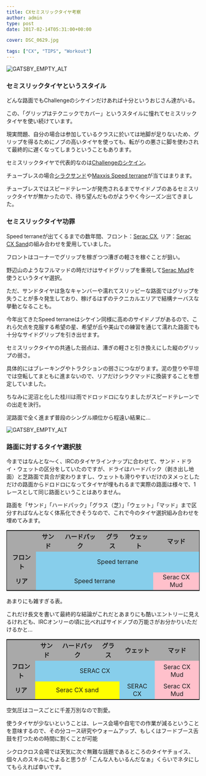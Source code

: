 ---
title: CXセミスリックタイヤ考察
author: admin
type: post
date: 2017-02-14T05:31:00+00:00

cover: DSC_0629.jpg

tags: ["CX", "TIPS", "Workout"]
---

![GATSBY_EMPTY_ALT](./DSC_0629.jpg)

### セミスリックタイヤというスタイル

どんな路面でもChallengeのシケインだけあれば十分というおじさん達がいる。

この、「グリップはテクニックでカバー」というスタイルに憧れてセミスリックタイヤを使い続けています。

現実問題、自分の場合は参加しているクラスに於いては地脚が足りないため、グリップを得るためにノブの高いタイヤを使っても、転がりの悪さに脚を使わされて最終的に遅くなってしまうということもあります。

セミスリックタイヤで代表的なのは<a href="http://amzn.to/2lfp3BA" target="_blank">Challengeのシケイン</a>。

チューブレスの場合<a href="http://amzn.to/2l3TdWk" target="_blank">シラクサンド</a>や<a href="http://amzn.to/2lLjwQR" target="_blank">Maxxis Speed terrane</a>が当てはまります。

チューブレスではスピードテレーンが発売されるまでサイドノブのあるセミスリックタイヤが無かったので、待ち望んだものがようやく今シーズン出てきました。

### セミスリックタイヤ功罪

Speed terraneが出てくるまでの数年間、フロント：<a href="http://amzn.to/2kFSl94" target="_blank">Serac CX</a>, リア：<a href="http://amzn.to/2lfhsCK" target="_blank">Serac CX Sand</a>の組み合わせを愛用していました。

フロントはコーナーでグリップを稼ぎつつ漕ぎの軽さを稼ぐことが狙い。

野辺山のようなフルマッドの時だけはサイドグリップを重視して<a href="http://amzn.to/2lbyodO" target="_blank">Serac Mud</a>を使うというタイヤ選択。

ただ、サンドタイヤは急なキャンバーや濡れてスリッピーな路面ではグリップを失うことが多々発生しており、稼げるはずのテクニカルエリアで結構ナーバスな挙動となることも。

今年出てきたSpeed terraneはシケイン同様に高めのサイドノブがあるので、これら欠点を克服する希望の星、希望が丘や美山での練習を通じて濡れた路面でも十分なサイドグリップを引き出せます。

セミスリックタイヤの共通した弱点は、漕ぎの軽さと引き換えにした縦のグリップの弱さ。

具体的にはブレーキングやトラクションの弱さにつながります。泥の登りや平坦では空転してまともに進まないので、リアだけシラクマッドに換装することを想定していました。

ちなみに泥沼と化した桂川は雨でドロッドロになりましたがスピードテレーンでの出走を決行。

泥路面で全く進まず普段のシングル順位から程遠い結果に…

![GATSBY_EMPTY_ALT](./IMG_9411.jpg)

### 路面に対するタイヤ選択肢

今まではなんとな～く、IRCのタイヤラインナップに合わせて、サンド・ドライ・ウェットの区分をしていたのですが、ドライはハードパック（剥き出し地面）と芝路面で具合が変わりますし、ウェットも滑りやすいだけのヌメっとしただけの路面からドロドロになってタイヤが埋もれるまで実際の路面は様々で、1レースとして同じ路面ということはありません。

路面を「サンド」「ハードパック」「グラス（芝）」「ウェット」「マッド」まで区分すればなんとなく体系化できそうなので、これで今のタイヤ選択組み合わせを埋めてみます。

<table style="border: solid 1px black;">
  <tr style="background-color: darkgrey; font-weight: bold;">
    <td>
    </td>

<td style="text-align: center;">
サンド
    </td>

<td style="text-align: center;">
ハードパック
    </td>

<td style="text-align: center;">
グラス
    </td>

<td style="text-align: center;">
ウェット
    </td>

<td style="text-align: center;">
マッド
    </td>
  </tr>

  <tr>
<td style="background-color: darkgrey; font-weight: bold; text-align: center;">
フロント
    </td>

<td colspan="5" style="background-color: skyblue; text-align: center;">
Speed terrane
    </td>
  </tr>

  <tr>
<td style="background-color: darkgrey; font-weight: bold; text-align: center;">
リア
    </td>

<td colspan="4" style="background-color: skyblue; text-align: center;">
Speed terrane
    </td>

<td style="background-color: pink; text-align: center;">
Serac CX Mud
    </td>
  </tr>
</table>

あまりにも雑すぎる表。

これだけ長文を書いて最終的な結論がこれだとあまりにも酷いエントリーに見えるけれども、IRCオンリーの頃に比べればサイドノブの万能さがお分かりいただけるかと…

<table style="border: solid 1px black;">
  <tr style="background-color: darkgrey; font-weight: bold;">
    <td>
    </td>

<td style="text-align: center;">
サンド
    </td>

<td style="text-align: center;">
ハードパック
    </td>

<td style="text-align: center;">
グラス
    </td>

<td style="text-align: center;">
ウェット
    </td>

<td style="text-align: center;">
マッド
    </td>
  </tr>

  <tr>
<td style="background-color: darkgrey; font-weight: bold; text-align: center;">
フロント
    </td>

<td colspan="4" style="background-color: skyblue; text-align: center;">
SERAC CX
    </td>

<td style="background-color: pink; text-align: center;">
Serac CX Mud
    </td>
  </tr>

  <tr>
<td style="background-color: darkgrey; font-weight: bold; text-align: center;">
リア
    </td>

<td colspan="3" style="background-color: yellow; text-align: center;">
Serac CX sand
    </td>

<td colspan="1" style="background-color: skyblue; text-align: center;">
SERAC CX
    </td>

<td style="background-color: pink; text-align: center;">
Serac CX Mud
    </td>
  </tr>
</table>

空気圧はコースごとに千差万別なので割愛。

使うタイヤが少ないということは、レース会場や自宅での作業が減るということを意味するので、その分コース研究やウォームアップ、もしくはフードブース舌鼓を打つための時間に割くことが可能

シクロクロス会場では天気に次ぐ無難な話題であるところのタイヤチョイス、個々人のスキルにもよると思うが「こんな人もいるんだなぁ」くらいでネタにしてもらえれば幸いです。

<LinkBox isAmazonLink url="https://www.amazon.co.jp/dp/B079NS766M/" />
